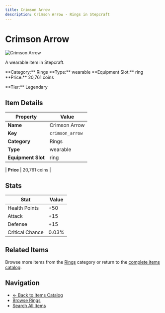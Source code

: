 ```yaml
---
title: Crimson Arrow
description: Crimson Arrow - Rings in Stepcraft
---
```


# Crimson Arrow

<div className="flex items-start gap-6 mb-8">
  <div className="flex-shrink-0">
    <img src="/assets/resources/trinketry/rings/crimson_arrow.png" alt="Crimson Arrow" className="w-24 h-24 border rounded-lg" />
  </div>
  <div className="flex-1">
    <div className="space-y-2">
      <p className="text-lg text-muted-foreground">A wearable item in Stepcraft.</p>
      <div className="flex flex-wrap gap-4 text-sm">
        <span className="px-2 py-1 bg-blue-100 dark:bg-blue-900 rounded-md">
          **Category:** Rings
        </span>
        <span className="px-2 py-1 bg-green-100 dark:bg-green-900 rounded-md">
          **Type:** wearable
        </span>
        <span className="px-2 py-1 bg-purple-100 dark:bg-purple-900 rounded-md">
          **Equipment Slot:** ring
        </span>
        <span className="px-2 py-1 bg-yellow-100 dark:bg-yellow-900 rounded-md">
          **Price:** 20,761 coins
        </span>
      </div>
      <p className="text-sm font-medium">**Tier:** Legendary</p>
    </div>
  </div>
</div>

## Item Details

| Property | Value |
|----------|-------|
| **Name** | Crimson Arrow |
| **Key** | `crimson_arrow` |
| **Category** | Rings |
| **Type** | wearable |
| **Equipment Slot** | ring |

| **Price** | 20,761 coins |


## Stats

| Stat | Value |
|------|-------|
| Health Points | +50 |
| Attack | +15 |
| Defense | +15 |
| Critical Chance | 0.03% |

## Related Items

Browse more items from the [Rings](/items#rings) category or return to the [complete items catalog](/items).

## Navigation

- [← Back to Items Catalog](/items)
- [Browse Rings](/items#rings)
- [Search All Items](/items)
